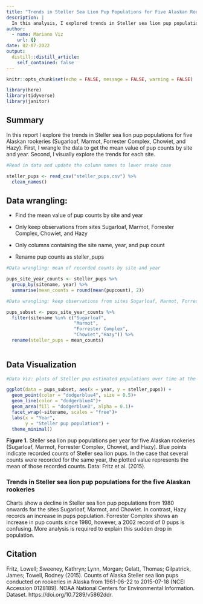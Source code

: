 ```yaml
---
title: "Trends in Steller Sea Lion Pup Populations for Five Alaskan Rookeries"
description: |
  In this analysis, I explored trends in Steller sea lion pup populations across five Alaskan rookeries (Sugarloaf, Marmot, Forrester Complex, Chowiet, and Hazy). The analysis involved data wrangling to calculate the mean pup counts by site and year, followed by data visualization to examine the population trends over time. The visual exploration revealed a decline in pup populations at Sugarloaf, Marmot, and Chowiet since 1980, while Hazy showed an increase. The Forrester Complex also showed an overall increase, but a notable drop in 2002 requires further investigation.
author:
  - name: Mariano Viz
    url: {}
date: 02-07-2022
output:
  distill::distill_article:
    self_contained: false
---
```



```r
knitr::opts_chunk$set(echo = FALSE, message = FALSE, warning = FALSE)

library(here)
library(tidyverse)
library(janitor)

```

## Summary
In this report I explore the trends in Steller sea lion pup populations for five Alaskan rookeries (Sugarloaf, Marmot, Forrester Complex, Chowiet, and Hazy). First, I wrangle the data to get the mean value of pup counts by site and year. Second, I visually explore the trends for each site. 

```r
#Read in data and update the column names to lower snake case 

steller_pups <- read_csv("steller_pups.csv") %>% 
  clean_names()


```



## Data wrangling:

- Find the mean value of pup counts by site and year

- Only keep observations from sites Sugarloaf, Marmot, Forrester Complex, Chowiet, and Hazy

- Only columns containing the site name, year, and pup count

- Rename pup counts as steller_pups 


```r
#Data wrangling: mean of recorded counts by site and year

pups_site_year_counts <- steller_pups %>% 
  group_by(sitename, year) %>% 
  summarise(mean_counts = round(mean(pupcount), 2))

```




```r
#Data wrangling: keep observations from sites Sugarloaf, Marmot, Forrester Complex, Chowiet, and Hazy; keep columns containing the site name, year, and pup count; rename pup counts column to steller_pups

pups_subset <- pups_site_year_counts %>% 
  filter(sitename %in% c("Sugarloaf", 
                         "Marmot", 
                         "Forrester Complex", 
                         "Chowiet","Hazy")) %>% 
  rename(steller_pups = mean_counts)
  

```



## Data Visualization


```r
#Data Viz: plots of Steller pup estimated populations over time at the five sites

ggplot(data = pups_subset, aes(x = year, y = steller_pups)) +
  geom_point(color = "dodgerblue4", size = 0.5)+
  geom_line(color = "dodgerblue4")+
  geom_area(fill = "dodgerblue3", alpha = 0.1)+
  facet_wrap(~sitename, scales = "free")+
  labs(x = "Year",
       y = "Steller pup population") +
  theme_minimal()


```

**Figure 1.** Steller sea lion pup populations per year for five Alaskan rookeries (Sugarloaf, Marmot, Forrester Complex, Chowiet, and Hazy). Blue points indicate recorded counts of Steller sea lion pups. In the case that several counts were recorded for the same year, the plotted value represents the mean of those recorded counts. Data: Fritz et al. (2015).


### Trends in Steller sea lion pup populations for the five Alaskan rookeries

Charts show a decline in Steller sea lion pup populations from 1980 onwards for the sites Sugarloaf, Marmot, and Chowiet. In contrast, Hazy records an increase in pups population. Forrester Complex shows an increase in pup counts since 1980, however, a 2002 record of 0 pups is confusing. More analysis is required to explain this sudden drop in population. 




## Citation
Fritz, Lowell; Sweeney, Kathryn; Lynn, Morgan; Gelatt, Thomas; Gilpatrick, James; Towell, Rodney (2015). Counts of Alaska Steller sea lion pups conducted on rookeries in Alaska from 1961-06-22 to 2015-07-18 (NCEI Accession 0128189). NOAA National Centers for Environmental Information. Dataset. https://doi.org/10.7289/v5862ddr.


